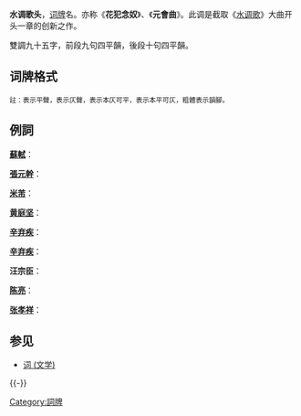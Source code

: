 {{wikisource|Category:水調歌頭|水調歌頭}}
'''水调歌头'''，[[词牌|词牌]]名。亦称《'''花犯念奴'''》、《'''元會曲'''》。此调是截取《[[水调歌|水调歌]]》大曲开头一章的创新之作。

雙調九十五字，前段九句四平韻，後段十句四平韻。

== 词牌格式 ==
<span style="font-size:smaller;">註：{{平仄|平}}表示平聲，{{平仄|仄}}表示仄聲，{{平仄|[仄]}}表示本仄可平，{{平仄|[平]}}表示本平可仄，粗體表示韻腳。</span>

{{平仄|[仄]仄[平]平仄，[仄]仄仄平'''平'''。[平]平[仄]仄平仄，[仄]仄仄平'''平'''（上六下五或上四下七）。[仄]仄[平]平[仄]仄，[仄]仄[平]平[仄]仄，[仄]仄仄平'''平'''。[仄]仄[平]平仄，[仄]仄仄平'''平'''。

[仄][平][仄]，[平][仄]仄，仄平'''平'''。[平]平[仄]仄，[平]仄[仄]仄仄平'''平'''（上六下五或上四下七，又或作仄仄平平仄仄，仄仄仄平平）。[仄]仄[平]平[仄]仄，[仄]仄[平]平[仄]仄，[仄]仄仄平'''平'''。[仄]仄[平]平仄，[仄]仄仄平'''平'''。}}

== 例詞 ==
'''[[蘇軾|蘇軾]]'''：{{Cquote|
<small>丙辰中秋，歡飲達旦，大醉，作此篇，兼懷[[子由|子由]]。</small>

明月幾時有？把酒問青天。不知天上宮闕，今夕是何年。我欲乘風歸去，又恐瓊樓玉宇，高處不勝寒。起舞弄清影，何似在人間。

轉朱閣，低綺戶，照無眠。不應有恨，何事長向別時圓？人有悲歡離合，月有陰晴圓缺，此事古難全。但願人長久，千里共嬋娟。
}}

'''[[張元幹|張元幹]]'''：{{Cquote|
戎虜亂中夏，星歷一周天。干戈未定，悲吒河洛尚腥膻。萬裏兩宮無路。政仰君王神武。願數中興年。吾道尊洙泗，何暇議伊川。

呂公子，三世相，在淩煙。詩名獨步，焉用兒輩更毛箋。好去承明讜論。照映金狨帶穩。恩與荔枝偏。回首東山路，池閣醉雙蓮。 
}}

'''[[米芾|米芾]]'''：{{Cquote|
砧声送风急，蟋蟀思高秋。我来对景，不学宋玉解悲愁。收拾凄凉兴况，分付尊中醽醁，倍觉不胜幽。自有多情处，明月挂南楼。

怅襟怀，横玉笛，韵悠悠。清时良夜，借我此地倒金瓯。可爱一天风物，遍倚栏干十二，宇宙若萍浮。醉困不知醒，欹枕卧江流。
}}

'''[[黄庭坚|黄庭坚]]'''：{{Cquote|
瑶草一何碧，春入武陵溪。溪上桃花无数，花上有黄鹂，我欲穿花寻路，直入白云深处，浩气展虹霓。只恐花深里，红露湿人衣。

坐玉石，欹玉枕，拂金徽。谪仙何处，天人伴我白螺杯。我为灵芝仙草，不为朱唇丹脸，长啸亦何为！醉舞下山去，明月逐人归。
}}

'''[[辛弃疾|辛弃疾]]'''：{{Cquote|
<small>汤朝美司谏见和，用韵为谢。</small>

白日射金阙，虎豹九关开。见君谏疏频上，谈笑挽天回。千古忠肝义胆，万里蛮烟瘴雨，往事莫惊猜。政恐不免耳，消息日边来。

笑吾庐，门掩草，径封苔。未应两手无用，要把蟹螯杯。说剑论诗余事，醉舞狂歌欲倒，老子颇堪哀。白发宁有种？一一醒时栽！
}}

'''[[辛弃疾|辛弃疾]]'''：{{Cquote|
<small>壬子三山被召，陈端仁给事饮饯席上作。</small>

长恨复长恨，裁作短歌行。何人为我楚舞，听我楚狂声？余既滋兰九畹，又树蕙之百亩，秋菊更餐英。门外沧浪水，可以濯吾缨。

一杯酒，问何似，身后名？人间万事，毫发常重泰山轻。悲莫悲生离别，乐莫乐新相识，儿女古今情。富贵非吾事，归与白鸥盟。
}}

'''汪宗臣'''：{{Cquote|候应黄锺动，吹出百葭灰。五云重压头上，潜蛰地中雷。莫道希声妙寂，嶰竹雄鸣合凤，九寸律初裁。欲识天心处，请问学颜回。

冷中温，穷时达，信然哉。彩云山外如画，送上笔尖来。一气先通关窍，万物旋生头角，谁合又谁开。官路春光早，箫落数枝梅。
}}

'''[[陈亮|陈亮]]'''：{{Cquote|
不见南师久，漫说北群空。当场只手，毕竟还我万夫雄。自笑堂堂汉使，得似洋洋河水，依旧只流东？且复穹庐拜，会向藁街逢！

尧之都，舜之壤，禹之封。于中应有，一个半个耻臣戎！万里腥膻如许，千古英灵安在，磅礴几时通？胡运何须问，赫日自当中！
}}

'''[[张孝祥|张孝祥]]'''：{{Cquote|
江山自雄丽，风露与高寒。寄声月姊，借我玉鉴此中看。幽壑鱼龙悲啸，倒影星辰摇动，海气夜漫漫。涌起白银阙，危驻紫金山。

表独立，飞霞佩，切云冠。漱冰濯雪，眇视万里一毫端。回首三山何处，闻道群仙笑我，要我欲俱还。挥手从此去，翳凤更骖鸾。
}}

== 参见 ==
* [[词_(文学)|词 (文学)]]

{{-}}
{{詞牌}}

[[Category:詞牌|Category:詞牌]]